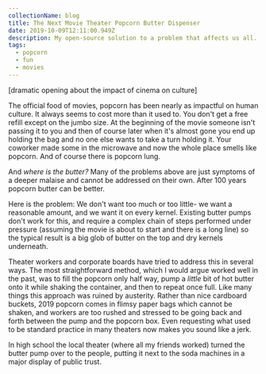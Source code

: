 ```yaml
---
collectionName: blog
title: The Next Movie Theater Popcorn Butter Dispenser
date: 2019-10-09T12:11:00.949Z
description: My open-source solution to a problem that affects us all.
tags:
  - popcorn
  - fun
  - movies
---
```

\[dramatic opening about the impact of cinema on culture]

The official food of movies, popcorn has been nearly as impactful on human culture. It always seems to cost more than it used to. You don't get a free refill except on the jumbo size.  At the beginning of the movie someone isn't passing it to you and then of course later when it's almost gone you end up holding the bag and no one else wants to take a turn holding it.  Your coworker made some in the microwave and now the whole place smells like popcorn. And of course there is popcorn lung.

And _where is the butter?_ Many of the problems above are just symptoms of a deeper malaise and cannot be addressed on their own. After 100 years popcorn butter can be better. 

Here is the problem: We don't want too much or too little- we want a reasonable amount, and we want it on every kernel. Existing butter pumps don't work for this, and require a complex chain of steps performed under pressure (assuming the movie is about to start and there is a long line) so the typical result is a big glob of butter on the top and dry kernels underneath.

Theater workers and corporate boards have tried to address this in several ways. The most straightforward method, which I would argue worked well in the past, was to fill the popcorn only half way, pump a _little_ bit of hot butter onto it while shaking the container, and then to repeat once full. Like many things this approach was ruined by austerity. Rather than nice cardboard buckets, 2019 popcorn comes in flimsy paper bags which cannot be shaken, and workers are too rushed and stressed to be going back and forth between the pump and the popcorn box. Even requesting what used to be standard practice in many theaters now makes you sound like a jerk.

In high school the local theater (where all my friends worked) turned the butter pump over to the people, putting it next to the soda machines in a major display of public trust.
